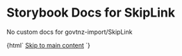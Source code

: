 

# Storybook Docs for SkipLink

<Meta title="govtnz-import/SkipLink" />

No custom docs for govtnz-import/SkipLink

<Preview>
  <Story name="SkipLink" height="100px">
    {html` <a class="g-skip-link" href="example">Skip to main content</a> `}
  </Story>
</Preview>
